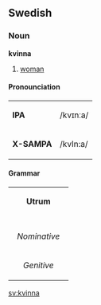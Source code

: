 ==Swedish==
===Noun===
'''kvinna'''

#[[woman]]

====Pronounciation====
{| border=1 cellspacing=0
|-
| bgcolor="#F8F8FF" | '''IPA''' || /kv&#618;n&#720;a/
|-
| bgcolor="#F8F8FF" |'''X-SAMPA'''|| /kvIn:a/
|}


====Grammar====
{| border=1 cellspacing=0
| bgcolor="#FFFFF0" colspan=5 align=center | '''Utrum'''
|-
|- bgcolor="#FFFFF0" align=center
! rowspan=2 | 
| colspan=2 width=105| Singular 
| colspan=2 | Plural
|- bgcolor="#FFFFF0" align=center
| width=105 | ''Indefinite'' 
| width=105 | ''Definite'' 
| width=105 |  ''Indefinite'' 
|  width=105 | ''Definite''
|- align=center
| width=105 bgcolor="#FFFFF0" | ''Nominative'' 
| [[kvinna]]
| [[kvinnan]]
| [[kvinnor]]
| [[kvinnorna]]
|- align=center
| width=105 bgcolor="#FFFFF0" | ''Genitive'' 
| [[kvinnas]]
| [[kvinnans]]
| [[kvinnors]]
| [[kvinnornas]]
|}

[[sv:kvinna]]